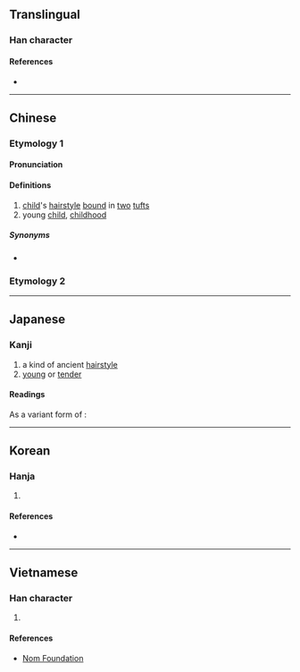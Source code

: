{{also|卝}}
<!-- may be replaced by zh-forms -->
{{character info/new}}
==Translingual==

===Han character===
{{Han char|rn=2|rad=丨|as=04|sn=5|four=22770|canj=VLLLM}}

====References====
* {{Han ref|kx=0079.100|dkj=00077|dj=0161.040|hdz=10052.120|uh=4E31|ud=20017|bh=C963|bd=51555}}

----

==Chinese==
{{zh-forms|alt=卝}}

===Etymology 1===
====Pronunciation====
{{zh-pron
|m=guàn
|c=gwaan3
|mn=koàn
|mc=y
|oc=y
|ma=
|cat=n
}}

====Definitions====
{{zh-hanzi}}

# [[child]]'s [[hairstyle]] [[bound]] in [[two]] [[tuft]]s
# young [[child]], [[childhood]]

=====Synonyms=====
* {{zh-l|總角}}

===Etymology 2===
{{zh-see|礦|v}}

----

==Japanese==

===Kanji===
{{ja-kanji|grade=uc|rs=丨04}}

# a kind of ancient [[hairstyle]]
# [[young]] or [[tender]]

====Readings====
{{ja-readings
|goon=けん<くゑん
|kanon=かん<くわん
|kun=あげまき-, おさな-い<をさな-い
}}

As a variant form of {{l|ja|礦}}:
{{ja-readings
|goon=きょう<きやう<くゐやう
|kanon=こう<かう<くゐやう
|kun=あらがね-
}}

----

==Korean==

===Hanja===
{{ko-hanja|hangeul=관|rv=gwan|mr=kwan|eumhun=쌍상투|ehrv=ssangsangtu|ehmr=ssangsangt'u|ehy=}}

# {{defn|lang=ko|sort=丨04}}

====References====
* {{Hanja ref|nav=12882}}

----

==Vietnamese==

===Han character===
{{vi-hantu|[[quán]]|rs=丨04}}

# {{defn|lang=vi|sort=丨04}}

====References====
* [http://nomfoundation.org/common/nom_details.php?codepoint=4e31 Nom Foundation]
